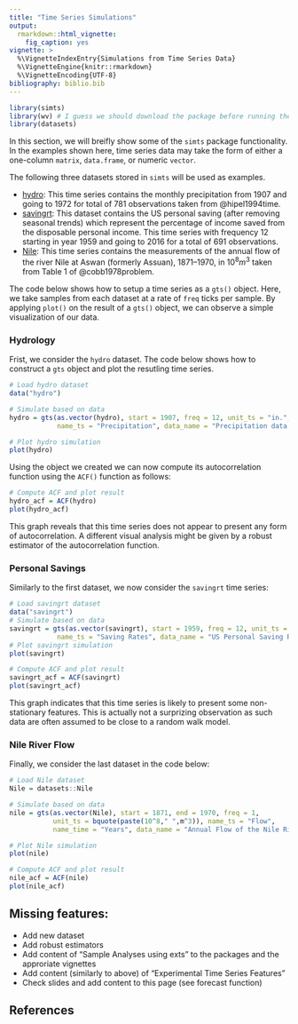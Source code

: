 ```yaml
---
title: "Time Series Simulations"
output: 
  rmarkdown::html_vignette:
    fig_caption: yes
vignette: >
  %\VignetteIndexEntry{Simulations from Time Series Data}
  %\VignetteEngine{knitr::rmarkdown}
  %\VignetteEncoding{UTF-8}
bibliography: biblio.bib
---
```


```r
library(simts)
library(wv) # I guess we should download the package before running the vignette?
library(datasets)
```

In this section, we will breifly show some of the `simts` package functionality. In the examples shown here, time series data may take the form of either a one-column `matrix`, `data.frame`, or numeric `vector`.

The following three datasets stored in `simts` will be used as examples.

* [hydro](https://rdrr.io/github/SMAC-Group/datapkg/man/hydro.html): This time series contains the monthly precipitation from 1907 and going to 1972 for total of 781 observations taken from @hipel1994time.
* [savingrt](https://rdrr.io/github/SMAC-Group/datapkg/man/savingrt.html): This dataset contains the US personal saving (after removing seasonal trends) which represent the percentage of income saved from the disposable personal income. This time series with frequency 12 starting in year 1959 and going to 2016 for a total of 691 observations.
* [Nile](https://stat.ethz.ch/R-manual/R-devel/library/datasets/html/Nile.html): This time series contains the measurements of the annual flow of the river Nile at Aswan (formerly Assuan), 1871–1970, in $10^8 m^3$ taken from Table 1 of @cobb1978problem.

The code below shows how to setup a time series as a `gts()` object. Here, we take samples from each dataset at a rate of `freq` ticks per sample. By applying `plot()` on the result of a `gts()` object, we can observe a simple visualization of our data.

### Hydrology 

Frist, we consider the `hydro` dataset. The code below shows how to construct a `gts` object and plot the resutling time series.

```r
# Load hydro dataset
data("hydro")

# Simulate based on data
hydro = gts(as.vector(hydro), start = 1907, freq = 12, unit_ts = "in.", 
            name_ts = "Precipitation", data_name = "Precipitation data from Hipel et al., (1994)")

# Plot hydro simulation
plot(hydro)
```

Using the object we created we can now compute its autocorrelation function using the `ACF()` function as follows:

```r
# Compute ACF and plot result
hydro_acf = ACF(hydro)
plot(hydro_acf)
```

This graph reveals that this time series does not appear to present any form of autocorrelation. A different visual analysis might be given by a robust estimator of the autocorrelation function.


### Personal Savings 

Similarly to the first dataset, we now consider the `savingrt` time series:

```r
# Load savingrt dataset
data("savingrt")
# Simulate based on data
savingrt = gts(as.vector(savingrt), start = 1959, freq = 12, unit_ts = "%", 
            name_ts = "Saving Rates", data_name = "US Personal Saving Rates")
# Plot savingrt simulation
plot(savingrt)
```

```r
# Compute ACF and plot result
savingrt_acf = ACF(savingrt)
plot(savingrt_acf)
```

This graph indicates that this time series is likely to present some non-stationary features. This is actually not a surprizing observation as such data are often assumed to be close to a random walk model.


### Nile River Flow 

Finally, we consider the last dataset in the code below:

```r
# Load Nile dataset
Nile = datasets::Nile

# Simulate based on data
nile = gts(as.vector(Nile), start = 1871, end = 1970, freq = 1, 
           unit_ts = bquote(paste(10^8," ",m^3)), name_ts = "Flow", 
           name_time = "Years", data_name = "Annual Flow of the Nile River")

# Plot Nile simulation 
plot(nile)
```

```r
# Compute ACF and plot result
nile_acf = ACF(nile)
plot(nile_acf)
```

## Missing features:

- Add new dataset
- Add robust estimators
- Add content of "Sample Analyses using exts" to the packages and the approriate vignettes
- Add content (similarly to above) of "Experimental Time Series Features"
- Check slides and add content to this page (see forecast function)


## References
